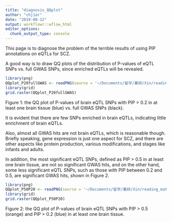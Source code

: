 ```yaml
---
title: "diagnosis_QQplot"
author: "chj1ar"
date: "2019-08-12"
output: workflowr::wflow_html
editor_options:
  chunk_output_type: console
---
```


This page is to diagnose the problem of the terrible results of using PIP annotations on eQTLs for SCZ.

A good way is to draw QQ plots of the distribution of P-values of eQTL SNPs vs. full GWAS SNPs, since enriched eQTLs will be revealed.

```r
library(png)
QQplot_P20fullGWAS <- readPNG(source = '~/Documents/留学/暑研/Xin/reading_materials/5th/QQplot_P20_fullGWAS.png')
library(grid)
grid.raster(QQplot_P20fullGWAS)
```

Figure 1: the QQ plot of P-values of brain eQTL SNPs with PIP > 0.2 in at least one brain tissue (blue) vs. full GWAS SNPs (black).

It is evident that there are few SNPs enriched in brain eQTLs, indicating little enrichment of brain eQTLs.

Also, almost all GWAS hits are not brain eQTLs, which is reasonable though. Briefly speaking, gene expression is just one aspect for SCZ, and there are other aspects like protein production, various modifications, and stages like infants and adults.

In addition, the most significant eQTL SNPs, defined as PIP > 0.5 in at least one brain tissue, are not so significant GWAS hits, and on the other hand, some less significant eQTL SNPs, such as those with PIP between 0.2 and 0.5, are significant GWAS hits, shown in Figure 2.

```r
library(png)
QQplot_P50P20 <- readPNG(source = '~/Documents/留学/暑研/Xin/reading_materials/5th/QQplot_P50_P20.png')
library(grid)
grid.raster(QQplot_P50P20)
```

Figure 2: the QQ plot of P-values of brain eQTL SNPs with PIP > 0.5 (orange) and PIP > 0.2 (blue) in at least one brain tissue.

